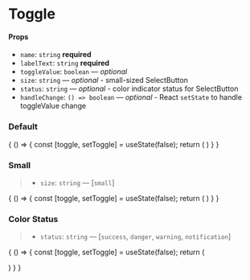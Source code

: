 
<Meta title="Components/Toggle" component={Toggle} />

# Toggle

#### Props

- `name`: `string` **required** 
- `labelText`: `string` **required**
- `toggleValue`: `boolean` — _optional_
- `size`: `string` — _optional_ - small-sized SelectButton
- `status`: `string` — _optional_ - color indicator status for SelectButton
- `handleChange`: `() => boolean` — _optional_ - React `setState` to handle toggleValue change

### Default

<Preview>
  <Story name="default">
    {
        () => {
          const [toggle, setToggle] = useState(false);
          return (
              <Toggle labelText="Default" name="default" toggleValue={toggle} handleSelect={setToggle} />
          )
        }
      }
  </Story>
</Preview>

### Small

> - `size`: `string` — [`small`]

<Preview>
  <Story name="small">
    {
        () => {
          const [toggle, setToggle] = useState(false);
          return (
              <Toggle size="small" labelText="Small" name="small" toggleValue={toggle} handleSelect={setToggle} />
          )
        }
      }
  </Story>
</Preview>

### Color Status

> - `status`: `string` — [`success`, `danger`, `warning`, `notification`]

<Preview>
  <Story name="status">
    {
        () => {
          const [toggle, setToggle] = useState(false);
          return (
            <div>
              <p>
                <Toggle status="success" labelText="Success!" name="success" toggleValue={toggle} handleSelect={setToggle}/>
              </p>
              <p>
                <Toggle status="danger" labelText="Danger" name="danger" toggleValue={toggle} handleSelect={setToggle}/>
              </p>
              <p>
                <Toggle status="warning" labelText="Warning" name="warning" toggleValue={toggle} handleSelect={setToggle}/>
              </p>
              <p>
                <Toggle status="notification" labelText="Notification" name="notification" toggleValue={toggle} handleSelect={setToggle}/>
              </p>
            </div>
          )
        }
      }
  </Story>
</Preview>
